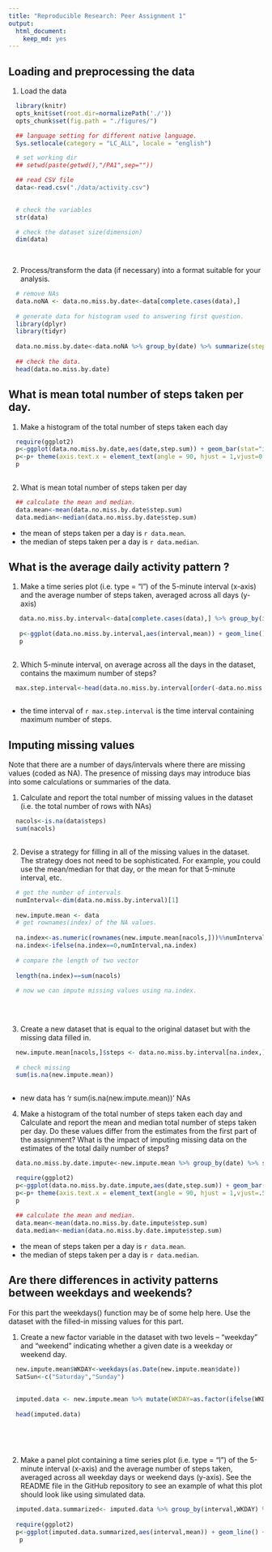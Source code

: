 ---
title: "Reproducible Research: Peer Assignment 1"
output: 
  html_document: 
    keep_md: yes
---


## Loading and preprocessing the data 

1. Load the data

```{r Assignment1-1, echo=TRUE, fig.path="figure"}

  library(knitr)
  opts_knit$set(root.dir=normalizePath('./'))
  opts_chunk$set(fig.path = "./figures/")

  ## language setting for different native language.
  Sys.setlocale(category = "LC_ALL", locale = "english")

  # set working dir
  ## setwd(paste(getwd(),"/PA1",sep=""))

  ## read CSV file
  data<-read.csv("./data/activity.csv")
  

  # check the variables
  str(data)

  # check the dataset size(dimension)
  dim(data)
  
  
```

2. Process/transform the data (if necessary) into a format suitable for your analysis.

```{r Assignment1-2,echo=TRUE}


  # remove NAs
  data.noNA <- data.no.miss.by.date<-data[complete.cases(data),]
  
  # generate data for histogram used to answering first question.
  library(dplyr)
  library(tidyr)
  
  data.no.miss.by.date<-data.noNA %>% group_by(date) %>% summarize(step.sum=sum(steps))
  
  ## check the data.
  head(data.no.miss.by.date)

```


## What is mean total number of steps taken per day.


1. Make a histogram of the total number of steps taken each day

```{r Assignment2-1,echo=TRUE}
  require(ggplot2)
  p<-ggplot(data.no.miss.by.date,aes(date,step.sum)) + geom_bar(stat="identity",width=1) + theme_bw(base_size=10)
  p<-p+ theme(axis.text.x = element_text(angle = 90, hjust = 1,vjust=0.5)) + ylab("total steps per a day")
  p 
  
```

2. What  is mean total number of steps taken per day

```{r Assignment2-2,echo=TRUE}
  ## calculate the mean and median.
  data.mean<-mean(data.no.miss.by.date$step.sum)
  data.median<-median(data.no.miss.by.date$step.sum)
```

  - the mean of steps taken per a day is `r data.mean`.
  - the median of steps taken per a day is `r data.median`.

## What is the average daily activity pattern ?

1. Make a time series plot (i.e. type = "l") of the 5-minute interval (x-axis) and the average number of steps taken, averaged across all days (y-axis)

```{r Assignment3-1, echo=TRUE}
   data.no.miss.by.interval<-data[complete.cases(data),] %>% group_by(interval) %>% summarize(mean=mean(steps))
  
   p<-ggplot(data.no.miss.by.interval,aes(interval,mean)) + geom_line() + theme_bw() + xlab("5-minute interval") + ylab("Average number of steps taken") + geom_vline(xintercept=835, linetype=2,color="red")
   p
  
```

2. Which 5-minute interval, on average across all the days in the dataset, contains the maximum number of steps?

```{r Assignment3-2,echo=TRUE}
  max.step.interval<-head(data.no.miss.by.interval[order(-data.no.miss.by.interval$mean),]$interval,1)
  
```

  - the time interval of `r max.step.interval` is the time interval containing maximum number of steps.

## Imputing missing values

Note that there are a number of days/intervals where there are missing values (coded as NA). The presence of missing days may introduce bias into some calculations or summaries of the data.

1. Calculate and report the total number of missing values in the dataset (i.e. the total number of rows with NAs)

```{r Assignment4-1,echo=TRUE}
  nacols<-is.na(data$steps)
  sum(nacols)
  
```

2. Devise a strategy for filling in all of the missing values in the dataset. The strategy does not need to be sophisticated. For example, you could use the mean/median for that day, or the mean for that 5-minute interval, etc.

```{r Assignment4-2,echo=TRUE}
  # get the number of intervals
  numInterval<-dim(data.no.miss.by.interval)[1]
  
  new.impute.mean <- data
  # get rownames(index) of the NA values.
  
  na.index<-as.numeric(rownames(new.impute.mean[nacols,]))%%numInterval
  na.index<-ifelse(na.index==0,numInterval,na.index)
  
  # compare the length of two vector
  
  length(na.index)==sum(nacols)
  
  # now we can impute missing values using na.index. 
  
 
   
```

3. Create a new dataset that is equal to the original dataset but with the missing data filled in.

```{r Assignment4-3,echo=TRUE}
  new.impute.mean[nacols,]$steps <- data.no.miss.by.interval[na.index,]$mean
  
  # check missing
  sum(is.na(new.impute.mean))
  
```
  
  - new data has 'r sum(is.na(new.impute.mean))' NAs

4. Make a histogram of the total number of steps taken each day and Calculate and report the mean and median total number of steps taken per day. Do these values differ from the estimates from the first part of the assignment? What is the impact of imputing missing data on the estimates of the total daily number of steps?

```{r Assignment4-4,echo=TRUE}
  
  data.no.miss.by.date.impute<-new.impute.mean %>% group_by(date) %>% summarize(step.sum=sum(steps))

  require(ggplot2)
  p<-ggplot(data.no.miss.by.date.impute,aes(date,step.sum)) + geom_bar(stat="identity",width=1) + theme_bw(base_size=10)
  p<-p+ theme(axis.text.x = element_text(angle = 90, hjust = 1,vjust=.5)) + xlab("total steps taken")
  p
  
  ## calculate the mean and median.
  data.mean<-mean(data.no.miss.by.date.impute$step.sum)
  data.median<-median(data.no.miss.by.date.impute$step.sum)
```

  - the mean of steps taken per a day is `r data.mean`.
  - the median of steps taken per a day is `r data.median`.
  


## Are there differences in activity patterns between weekdays and weekends?

For this part the weekdays() function may be of some help here. Use the dataset with the filled-in missing values for this part.

  1. Create a new factor variable in the dataset with two levels – “weekday” and “weekend” indicating whether a given date is a weekday or weekend day.

```{r Assignment5-1,echo=TRUE}
  new.impute.mean$WKDAY<-weekdays(as.Date(new.impute.mean$date))
  SatSun<-c("Saturday","Sunday")
  
  
  imputed.data <- new.impute.mean %>% mutate(WKDAY=as.factor(ifelse(WKDAY %in% SatSun,"Weekend","Weekday")))
  
  head(imputed.data)
  
  
  
      
```

  2. Make a panel plot containing a time series plot (i.e. type = "l") of the 5-minute interval (x-axis) and the average number of steps taken, averaged across all weekday days or weekend days (y-axis). See the README file in the GitHub repository to see an example of what this plot should look like using simulated data.

```{r Assignment5-2,echo=TRUE}
  imputed.data.summarized<- imputed.data %>% group_by(interval,WKDAY) %>% summarize(mean=mean(steps))
  
  require(ggplot2)
  p<-ggplot(imputed.data.summarized,aes(interval,mean)) + geom_line() + theme_bw() + xlab("5-minute interval") + ylab("Average number of steps taken") + facet_wrap(~ WKDAY,ncol=1,nrow=2)
   p
  
```
